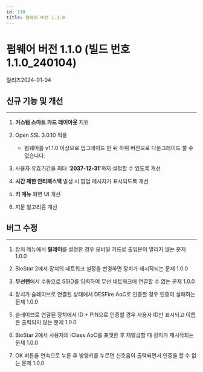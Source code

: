 ```yaml
---
id: 110
title: 펌웨어 버전 1.1.0
---
```


# 펌웨어 버전 1.1.0 (빌드 번호 1.1.0_240104)

릴리즈<Separator/>2024-01-04

## 신규 기능 및 개선

---

1. **커스텀 스마트 카드 레이아웃** 지원

1. Open SSL 3.0.10 적용

    - 펌웨어를 v1.1.0 이상으로 업그레이드 한 뒤 하위 버전으로 다운그레이드 할 수 없습니다.

1. 사용자 유효기간을 최대 '**2037-12-31**'까지 설정할 수 있도록 개선

1. **시간 제한 안티패스백** 발생 시 팝업 메시지가 표시되도록 개선

1. **키 메뉴** 화면 UI 개선

1. 지문 알고리즘 개선

## 버그 수정

---

<BugLists>

1. 장치 메뉴에서 **릴레이**를 설정한 경우 모바일 카드로 출입문이 열리지 않는 문제 <Badge>1.0.0</Badge>

1. BioStar 2에서 장치의 네트워크 설정을 변경하면 장치가 재시작되는 문제 <Badge>1.0.0</Badge>

1. **무선랜**에서 수동으로 SSID를 입력하여 무선 네트워크에 연결할 수 없는 문제 <Badge>1.0.0</Badge>

1. 장치가 슬레이브로 연결된 상태에서 DESFire AoC로 인증할 경우 인증이 실패하는 문제 <Badge>1.0.0</Badge>

1. 슬레이브로 연결된 장치에서 ID + PIN으로 인증할 경우 사용자 ID만 표시되고 이름은 출력되지 않는 문제 <Badge>1.0.0</Badge>

1. BioStar 2에서 사용자의 iClass AoC를 포맷한 후 재발급할 때 장치가 재시작되는 문제 <Badge>1.0.0</Badge>

1. OK 버튼을 연속으로 누른 후 방향키를 누르면 신호음이 출력되면서 인증을 할 수 없는 문제 <Badge>1.0.0</Badge>

</BugLists>